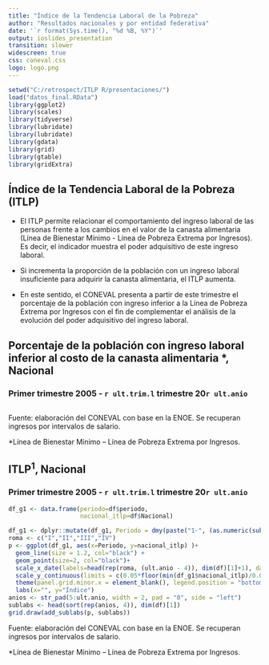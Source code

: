 ---
title: "Índice de la Tendencia Laboral de la Pobreza"
author: "Resultados nacionales y por entidad federativa"
date: '`r format(Sys.time(), "%d %B, %Y")`'
output: ioslides_presentation
transition: slower
widescreen: true
css: coneval.css
logo: logo.png
---

```{r, prompt=FALSE, echo=FALSE, warning=FALSE, message=FALSE}
setwd("C:/retrospect/ITLP R/presentaciones/")
load("datos_final.RData")
library(ggplot2)
library(scales)
library(tidyverse)
library(lubridate)
library(lubridate)
library(gdata)
library(grid)
library(gtable)
library(gridExtra)
```

## Índice de la Tendencia Laboral de la Pobreza (ITLP) {.flexbox .vcenter}

- El ITLP permite relacionar el comportamiento del ingreso laboral de las personas frente a los cambios en el valor de la canasta alimentaria (Línea de Bienestar Mínimo - Línea de Pobreza Extrema por Ingresos). Es decir, el indicador muestra el poder adquisitivo de este ingreso laboral.

- Si incrementa la proporción de la población con un ingreso laboral insuficiente para adquirir la canasta alimentaria, el ITLP aumenta.

- En este sentido, el CONEVAL presenta a partir de este trimestre el porcentaje de la población con ingreso inferior a la Línea de Pobreza Extrema por Ingresos con el fin de complementar el análisis de la evolución del poder adquisitivo del ingreso laboral.

## Porcentaje de la población con ingreso laboral inferior al costo de la canasta alimentaria &ast;, Nacional {.flexbox .vcenter .center}

### Primer trimestre 2005 - `r ult.trim.l` trimestre 20`r ult.anio`
```{r, echo=FALSE, message = FALSE}

```
<div class="footnotes"><p>Fuente: elaboración del CONEVAL con base en la ENOE. Se recuperan ingresos por intervalos de salario.</p><p>*Línea de Bienestar Mínimo – Línea de Pobreza Extrema por Ingresos.</p></div>

## ITLP<sup>1</sup>, Nacional {.flexbox .vcenter .center}

### Primer trimestre 2005 - `r ult.trim.l` trimestre 20`r ult.anio`
```{r, echo=FALSE, message = FALSE}
df_g1 <- data.frame(periodo=df$periodo,
                    nacional_itlp=df$Nacional)

df_g1 <- dplyr::mutate(df_g1, Periodo = dmy(paste("1-", (as.numeric(substr(periodo, 1,1)) * 3)-1, "-20", substr(periodo, 2,3), sep="")))
roma <- c("I","II","III","IV")
p <- ggplot(df_g1, aes(x=Periodo, y=nacional_itlp) )+
  geom_line(size = 1.2, col="black") +
  geom_point(size=2, col="black")+
  scale_x_date(labels=head(rep(roma, (ult.anio - 4)), dim(df)[1]+1), date_breaks="3 months", expand=c(0,0)) +
  scale_y_continuous(limits = c(0.05*floor(min(df_g1$nacional_itlp)/0.05), max(df_g1$nacional_itlp)+0.05))+
  theme(panel.grid.minor.x = element_blank(), legend.position = "bottom") +
  labs(x="", y="Índice")
anios <- str_pad(5:ult.anio, width = 2, pad = "0", side = "left")
sublabs <- head(sort(rep(anios, 4)), dim(df)[1])
grid.draw(add_sublabs(p, sublabs))

```
<div class="footnotes"><p>Fuente: elaboración del CONEVAL con base en la ENOE. Se recuperan ingresos por intervalos de salario.</p><p>*Línea de Bienestar Mínimo – Línea de Pobreza Extrema por Ingresos.</p></div>
